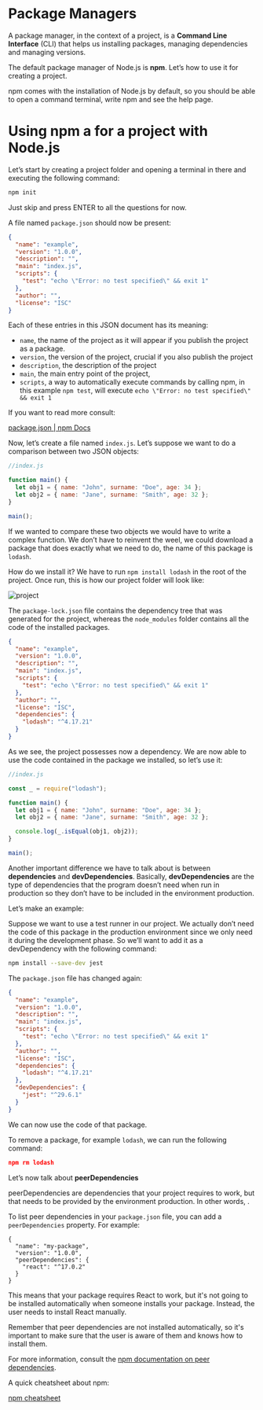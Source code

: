 # Package Managers

A package manager, in the context of a project, is a **Command Line Interface** (CLI) that helps us installing packages, managing dependencies and managing versions.

The default package manager of Node.js is **npm**. Let’s how to use it for creating a project.

npm comes with the installation of Node.js by default, so you should be able to open a command terminal, write npm and see the help page.

# Using npm a for a project with Node.js

Let’s start by creating a project folder and opening a terminal in there and executing the following command:

```bash
npm init
```

Just skip and press ENTER to all the questions for now.

A file named `package.json` should now be present:

```json
{
  "name": "example",
  "version": "1.0.0",
  "description": "",
  "main": "index.js",
  "scripts": {
    "test": "echo \"Error: no test specified\" && exit 1"
  },
  "author": "",
  "license": "ISC"
}
```

Each of these entries in this JSON document has its meaning:

- `name`, the name of the project as it will appear if you publish the project as a package.
- `version`, the version of the project, crucial if you also publish the project
- `description`, the description of the project
- `main`, the main entry point of the project,
- `scripts`, a way to automatically execute commands by calling npm, in this example `npm test`, will execute `echo \"Error: no test specified\" && exit 1`

If you want to read more consult:

[package.json | npm Docs](https://docs.npmjs.com/cli/v9/configuring-npm/package-json)

Now, let’s create a file named `index.js`. Let’s suppose we want to do a comparison between two JSON objects:

```jsx
//index.js

function main() {
  let obj1 = { name: "John", surname: "Doe", age: 34 };
  let obj2 = { name: "Jane", surname: "Smith", age: 32 };
}

main();
```

If we wanted to compare these two objects we would have to write a complex function. We don’t have to reinvent the weel, we could download a package that does exactly what we need to do, the name of this package is `lodash`.

How do we install it? We have to run `npm install lodash` in the root of the project. Once run, this is how our project folder will look like:

![project](../images/project.png)

The `package-lock.json` file contains the dependency tree that was generated for the project, whereas the `node_modules` folder contains all the code of the installed packages.

```json
{
  "name": "example",
  "version": "1.0.0",
  "description": "",
  "main": "index.js",
  "scripts": {
    "test": "echo \"Error: no test specified\" && exit 1"
  },
  "author": "",
  "license": "ISC",
  "dependencies": {
    "lodash": "^4.17.21"
  }
}
```

As we see, the project possesses now a dependency. We are now able to use the code contained in the package we installed, so let’s use it:

```jsx
//index.js

const _ = require("lodash");

function main() {
  let obj1 = { name: "John", surname: "Doe", age: 34 };
  let obj2 = { name: "Jane", surname: "Smith", age: 32 };

  console.log(_.isEqual(obj1, obj2));
}

main();
```

Another important difference we have to talk about is between **dependencies** and **devDependencies**. Basically, **devDependencies** are the type of dependencies that the program doesn’t need when run in production so they don’t have to be included in the environment production.

Let’s make an example:

Suppose we want to use a test runner in our project. We actually don’t need the code of this package in the production environment since we only need it during the development phase. So we’ll want to add it as a devDependency with the following command:

```bash
npm install --save-dev jest
```

The `package.json` file has changed again:

```json
{
  "name": "example",
  "version": "1.0.0",
  "description": "",
  "main": "index.js",
  "scripts": {
    "test": "echo \"Error: no test specified\" && exit 1"
  },
  "author": "",
  "license": "ISC",
  "dependencies": {
    "lodash": "^4.17.21"
  },
  "devDependencies": {
    "jest": "^29.6.1"
  }
}
```

We can now use the code of that package.

To remove a package, for example `lodash`, we can run the following command:

```json
npm rm lodash
```

Let’s now talk about **peerDependencies**

peerDependencies are dependencies that your project requires to work, but that needs to be provided by the environment production. In other words, .

To list peer dependencies in your `package.json` file, you can add a `peerDependencies` property. For example:

```
{
  "name": "my-package",
  "version": "1.0.0",
  "peerDependencies": {
    "react": "^17.0.2"
  }
}

```

This means that your package requires React to work, but it's not going to be installed automatically when someone installs your package. Instead, the user needs to install React manually.

Remember that peer dependencies are not installed automatically, so it's important to make sure that the user is aware of them and knows how to install them.

For more information, consult the [npm documentation on peer dependencies](https://docs.npmjs.com/cli/v7/configuring-npm/package-json#peerdependencies).

A quick cheatsheet about npm:

[npm cheatsheet](https://devhints.io/npm)
